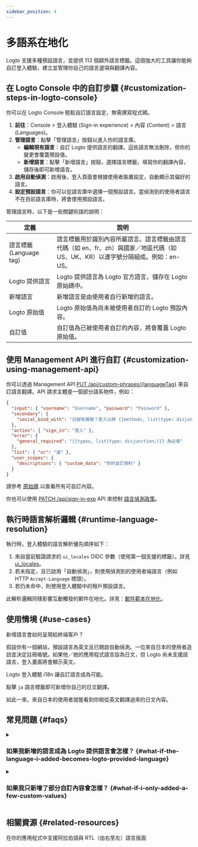 ```yaml
---
sidebar_position: 4
---
```


# 多語系在地化

Logto 支援多種預設語言，並提供 113 個額外語言標籤。這個強大的工具讓你能夠自訂登入體驗，建立並管理你自己的語言選項與翻譯內容。

## 在 Logto Console 中的自訂步驟 \{#customization-steps-in-logto-console}

你可以在 Logto Console 輕鬆自訂語言設定，無需撰寫程式碼。

1. **前往**：<CloudLink to="/sign-in-experience/content">Console > 登入體驗 (Sign-in experience) > 內容 (Content) > 語言 (Languages)</CloudLink>。
2. **管理語言**：點擊「管理語言」按鈕以進入你的語言庫。
   - **編輯現有語言**：自訂 Logto 提供語言的翻譯。這些語言無法刪除，但你的變更會覆蓋預設值。
   - **新增語言**：點擊「新增語言」按鈕，選擇語言標籤，填寫你的翻譯內容，儲存後即可新增語言。
3. **啟用自動偵測**：啟用後，登入頁面會根據使用者裝置設定，自動顯示其偏好的語言。
4. **設定預設語言**：你可以從語言庫中選擇一個預設語言。當偵測到的使用者語言不在目前語言庫時，將會使用預設語言。

管理語言時，以下是一些關鍵術語的說明：

| 定義                    | 說明                                                                                                                              |
| ----------------------- | --------------------------------------------------------------------------------------------------------------------------------- |
| 語言標籤 (Language tag) | 語言標籤用於識別內容所屬語言。語言標籤由語言代碼（如 en、fr、zh）與國家／地區代碼（如 US、UK、KR）以連字號分隔組成。例如：en-US。 |
| Logto 提供語言          | Logto 提供語言為 Logto 官方語言，儲存在 Logto 原始碼中。                                                                          |
| 新增語言                | 新增語言是由使用者自行新增的語言。                                                                                                |
| Logto 原始值            | Logto 原始值為尚未被使用者自訂的 Logto 預設內容。                                                                                 |
| 自訂值                  | 自訂值為已被使用者自訂的內容，將會覆蓋 Logto 原始值。                                                                             |

## 使用 Management API 進行自訂 \{#customization-using-management-api}

你可以透過 Management API [PUT /api/custom-phrases/\{languageTag\}](https://openapi.logto.io/operation/operation-replacecustomphrase) 來自訂語言翻譯。API 請求主體是一個部分語系物件，例如：

```json
{
  "input": { "username": "Username", "password": "Password" },
  "secondary": {
    "social_bind_with": "已經有帳號？登入以將 {{methods, list(type: disjunction;)}} 與你的社交身分連結。"
  },
  "action": { "sign_in": "登入" },
  "error": {
    "general_required": "{{types, list(type: disjunction;)}} 為必填"
  },
  "list": { "or": "或" },
  "user_scopes": {
    "descriptions": { "custom_data": "你的自訂資料" }
  }
}
```

請參考 [原始碼](https://github.com/logto-io/logto/blob/master/packages/phrases-experience/src/locales/en/index.ts) 以查看所有可自訂內容。

你也可以使用 [PATCH /api/sign-in-exp](https://openapi.logto.io/group/endpoint-sign-in-experience) API 來控制 [語言偵測政策](https://openapi.logto.io/operation/operation-getsigninexp#operation-getsigninexp-200-body-application-json-languageinfo)。

## 執行時語言解析邏輯 \{#runtime-language-resolution}

執行時，登入體驗的語言解析優先順序如下：

1. 來自當前驗證請求的 `ui_locales` OIDC 參數（使用第一個支援的標籤）。詳見 [ui_locales](/end-user-flows/authentication-parameters/ui-locales)。
2. 若未指定，且已啟用「自動偵測」，則使用偵測到的使用者端語言（例如 HTTP `Accept-Language` 標頭）。
3. 若仍未命中，則使用登入體驗中的租戶預設語言。

此解析邏輯同樣影響互動觸發的郵件在地化。詳見：[郵件範本在地化](/connectors/email-connectors/email-templates#email-template-localization)。

## 使用情境 \{#use-cases}

新增語言會如何呈現給終端客戶？

假設你有一個網站，預設語言為英文且已開啟自動偵測。一位來自日本的使用者造訪並決定註冊帳號。如果他／她的應用程式語言設為日文，但 Logto 尚未支援該語言，登入畫面將會顯示英文。

Logto 登入體驗 i18n 讓自訂語言成為可能。

點擊 `ja` 語言標籤即可新增你自己的日文翻譯。

如此一來，來自日本的使用者就能看到你剛從英文翻譯過來的日文內容。

## 常見問題 \{#faqs}

<details>
  <summary>

### 如果我新增的語言成為 Logto 提供語言會怎樣？ \{#what-if-the-language-i-added-becomes-logto-provided-language}

</summary>

在語言標籤左側會出現 Logto 提供標記，你新增的語言將無法再移除。你修改過的內容仍會生效並覆蓋原本的 Logto 值。若要使用 Logto 預設設定，請清除你自訂的內容。

</details>

<details>
  <summary>

### 如果我只新增了部分自訂內容會怎樣？ \{#what-if-i-only-added-a-few-custom-values}

</summary>

最終使用者看到的內容是兩欄合併的結果。
假設你只想調整 Logto 原始內容中的部分文案，則你的註冊畫面與 Logto 預設畫面的差異僅在於你編輯過的鍵值，其餘內容將維持不變。

</details>

## 相關資源 \{#related-resources}

<Url href="https://blog.logto.io/rtl-language-support">
  在你的應用程式中支援阿拉伯語與 RTL（由右至左）語言版面
</Url>
